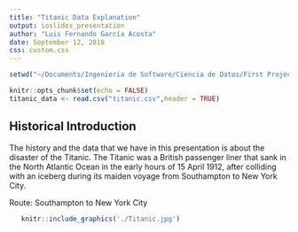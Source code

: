 ```yaml
---
title: "Titanic Data Explanation"
output: ioslides_presentation
author: "Luis Fernando García Acosta"
date: September 12, 2018
css: custom.css
---
```


```r

setwd("~/Documents/Ingenieria de Software/Ciencia de Datos/First Project")
```

```r
knitr::opts_chunk$set(echo = FALSE)
titanic_data <- read.csv("titanic.csv",header = TRUE)
```

## Historical Introduction 
The history and the data that we have in this presentation is about the disaster of the Titanic. The Titanic was a British passenger liner that sank in the North Atlantic Ocean in the early hours of 15 April 1912, after colliding with an iceberg during its maiden voyage from Southampton to New York City.

Route:	Southampton to New York City

```r
   knitr::include_graphics('./Titanic.jpg')
```


